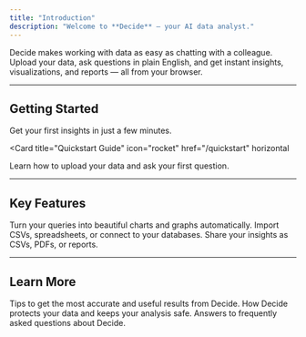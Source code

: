```yaml
---
title: "Introduction"
description: "Welcome to **Decide** — your AI data analyst."
---
```


Decide makes working with data as easy as chatting with a colleague.  
Upload your data, ask questions in plain English, and get instant insights, visualizations, and reports — all from your browser.

---

## Getting Started

Get your first insights in just a few minutes.

<Card
  title="Quickstart Guide"
  icon="rocket"
  href="/quickstart"
  horizontal
>
  Learn how to upload your data and ask your first question.
</Card>

---

## Key Features

<Columns cols={3}>
  <Card
    title="Visualizations"
    icon="chart-bar"
    href="/visualizations"
  >
    Turn your queries into beautiful charts and graphs automatically.
  </Card>
  <Card
    title="Data uploads"
    icon="file-upload"
    href="/dataupload"
  >
    Import CSVs, spreadsheets, or connect to your databases.
  </Card>
  <Card
    title="Export results"
    icon="download"
    href="/exporting"
  >
    Share your insights as CSVs, PDFs, or reports.
  </Card>
</Columns>

---

## Learn More

<Columns cols={3}>
  <Card
    title="Best practices"
    icon="lightbulb"
    href="/bestpractices"
  >
    Tips to get the most accurate and useful results from Decide.
  </Card>
  <Card
    title="Security"
    icon="lock"
    href="/security"
  >
    How Decide protects your data and keeps your analysis safe.
  </Card>
  <Card
    title="FAQ"
    icon="book"
    href="/FAQ"
  >
    Answers to frequently asked questions about Decide.
  </Card>
</Columns>
